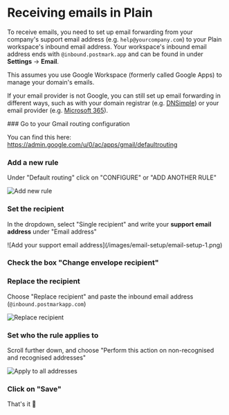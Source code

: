 
# Receiving emails in Plain

To receive emails, you need to set up email forwarding from your company's support email address (e.g. `help@yourcompany.com`)
to your Plain workspace's inbound email address. Your workspace's inbound email address ends with `@inbound.postmark.app` and
can be found in under **Settings** → **Email**.

<Callout type="info" emoji="️✋">
This assumes you use Google Workspace (formerly called Google Apps) to manage your domain's emails.

If your email provider is not Google, you can still set up email forwarding in different ways, such as with your domain registrar (e.g. [DNSimple](https://support.dnsimple.com/articles/email-forwarding/)) or your email provider (e.g. [Microsoft 365](https://learn.microsoft.com/en-us/microsoft-365/admin/email/configure-email-forwarding)).

</Callout>

<Steps>
### Go to your Gmail routing configuration
 
You can find this here: https://admin.google.com/u/0/ac/apps/gmail/defaultrouting
 
### Add a new rule

Under "Default routing" click on "CONFIGURE" or "ADD ANOTHER RULE"

<ImageContainer>![Add new rule](/images/email-setup/email-setup-0.png)</ImageContainer>

### Set the recipient

In the dropdown, select "Single recipient" and write your **support email address** under "Email address"

<ImageContainer>
  ![Add your support email address](/images/email-setup/email-setup-1.png)
</ImageContainer>

### Check the box "Change envelope recipient"

### Replace the recipient

Choose "Replace recipient" and paste the inbound email address (`@inbound.postmarkapp.com`)

<ImageContainer>![Replace recipient](/images/email-setup/email-setup-2.png)</ImageContainer>

### Set who the rule applies to

Scroll further down, and choose "Perform this action on non-recognised and recognised addresses"

<ImageContainer>![Apply to all addresses](/images/email-setup/email-setup-3.png)</ImageContainer>

### Click on "Save"

That's it 💅

</Steps>
